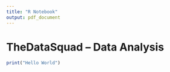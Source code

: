 ```yaml
---
title: "R Notebook"
output: pdf_document
---
```


# TheDataSquad -- Data Analysis

```r
print("Hello World")
```
